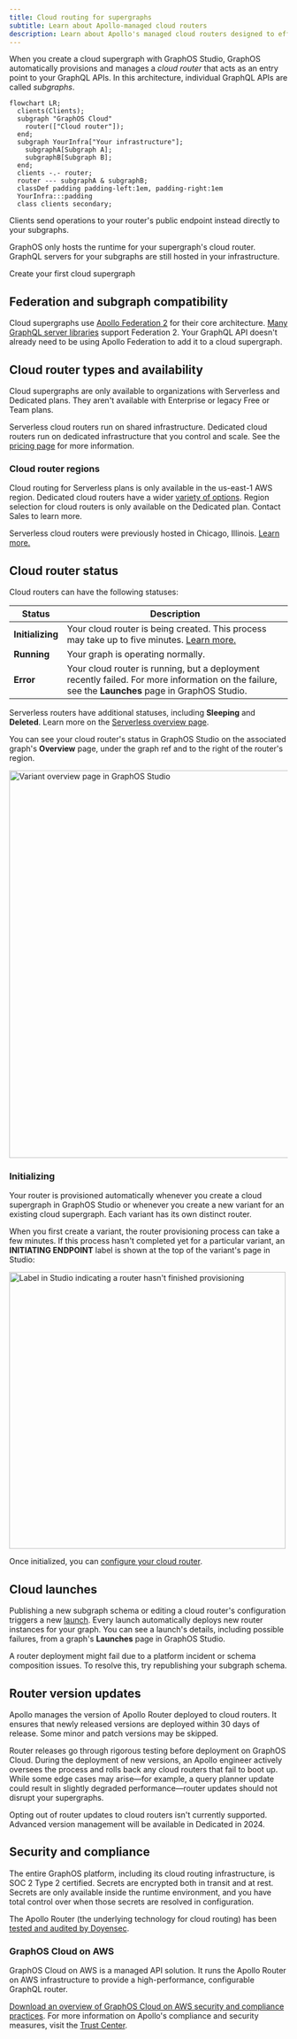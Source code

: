 ```yaml
---
title: Cloud routing for supergraphs
subtitle: Learn about Apollo-managed cloud routers
description: Learn about Apollo's managed cloud routers designed to efficiently route requests to your GraphQL APIs, ensuring optimal performance and scalability.
---
```


When you create a cloud supergraph with GraphOS Studio, GraphOS automatically provisions and manages a _cloud router_ that acts as an entry point to your GraphQL APIs. In this architecture, individual GraphQL APIs are called _subgraphs_.

```mermaid
flowchart LR;
  clients(Clients);
  subgraph "GraphOS Cloud"
    router(["Cloud router"]);
  end;
  subgraph YourInfra["Your infrastructure"];
    subgraphA[Subgraph A];
    subgraphB[Subgraph B];
  end;
  clients -.- router;
  router --- subgraphA & subgraphB;
  classDef padding padding-left:1em, padding-right:1em
  YourInfra:::padding
  class clients secondary;
```

Clients send operations to your router's public endpoint instead directly to your subgraphs.

GraphOS only hosts the runtime for your supergraph's cloud router. GraphQL servers for your subgraphs are still hosted in your infrastructure.

<p>
  <ButtonLink
    href="/graphos/quickstart/cloud/"
    style={{
      marginRight: '10px'
    }}
  >
    Create your first cloud supergraph
  </ButtonLink>
</p>

## Federation and subgraph compatibility

Cloud supergraphs use [Apollo Federation 2](/federation/) for their core architecture. [Many GraphQL server libraries](/federation/building-supergraphs/supported-subgraphs/) support Federation 2. Your GraphQL API doesn't already need to be using Apollo Federation to add it to a cloud supergraph.

## Cloud router types and availability

Cloud supergraphs are only available to organizations with Serverless and Dedicated plans.
They aren't available with Enterprise or legacy Free or Team plans.

Serverless cloud routers run on shared infrastructure. Dedicated cloud routers run on dedicated infrastructure that you control and scale.
See the [pricing page](https://www.apollographql.com/pricing/) for more information.

### Cloud router regions

Cloud routing for Serverless plans is only available in the us-east-1 AWS region. Dedicated cloud routers have a wider [variety of options](./dedicated#runs-on-aws). Region selection for cloud routers is only available on the Dedicated plan. <TrackableLink href="https://www.apollographql.com/contact-sales?type=dedicated&referrer=docs" eventName="content_contact_cloud">Contact Sales</TrackableLink> to learn more.

<Note>

Serverless cloud routers were previously hosted in Chicago, Illinois. [Learn more.](./serverless/aws-migration/#change-summary)

</Note>

## Cloud router status

Cloud routers can have the following statuses:

| Status           | Description                                                                                                                                       |
| ---------------- | ------------------------------------------------------------------------------------------------------------------------------------------------- |
| **Initializing** | Your cloud router is being created. This process may take up to five minutes. [Learn more.](#initializing)                                        |
| **Running**      | Your graph is operating normally.                                                                                                                 |
| **Error**        | Your cloud router is running, but a deployment recently failed. For more information on the failure, see the **Launches** page in GraphOS Studio. |

<Note>

Serverless routers have additional statuses, including **Sleeping** and **Deleted**. Learn more on the [Serverless overview page](./serverless/#serverless-router-status).

</Note>

You can see your cloud router's status in GraphOS Studio on the associated graph's **Overview** page, under the graph ref and to the right of the router's region.

<img
  className="screenshot"
  alt="Variant overview page in GraphOS Studio"
  src="../img/cloud-routing/graph-overview.jpg"
  width="700"
/>

### Initializing

Your router is provisioned automatically whenever you create a cloud supergraph in GraphOS Studio or whenever you create a new variant for an existing cloud supergraph. Each variant has its own distinct router.

When you first create a variant, the router provisioning process can take a few minutes. If this process hasn't completed yet for a particular variant, an **INITIATING ENDPOINT** label is shown at the top of the variant's page in Studio:

<img
  className="screenshot"
  alt="Label in Studio indicating a router hasn't finished provisioning"
  src="../img/initiating-endpoint.jpg"
  width="500"
/>

Once initialized, you can [configure your cloud router](./configuration).

## Cloud launches

Publishing a new subgraph schema or editing a cloud router's configuration triggers a new [launch](/graphos/delivery/launches/). Every launch automatically deploys new router instances for your graph. You can see a launch's details, including possible failures, from a graph's **Launches** page in GraphOS Studio.

<Note>

A router deployment might fail due to a platform incident or schema composition issues. To resolve this, try republishing your subgraph schema.

</Note>

## Router version updates

Apollo manages the version of Apollo Router deployed to cloud routers. It ensures that newly released versions are deployed within 30 days of release. Some minor and patch versions may be skipped.

Router releases go through rigorous testing before deployment on GraphOS Cloud. During the deployment of new versions, an Apollo engineer actively oversees the process and rolls back any cloud routers that fail to boot up. While some edge cases may arise—for example, a query planner update could result in slightly degraded performance—router updates should not disrupt your supergraphs.

<Note>

Opting out of router updates to cloud routers isn't currently supported. Advanced version management will be available in Dedicated in 2024.

</Note>

## Security and compliance

The entire GraphOS platform, including its cloud routing infrastructure, is SOC 2 Type 2 certified.
Secrets are encrypted both in transit and at rest.
Secrets are only available inside the runtime environment, and you have total control over when those secrets are resolved in configuration.

The Apollo Router (the underlying technology for cloud routing) has been [tested and audited by Doyensec](https://doyensec.com/resources/Doyensec_Apollo_Report_Q22022_v4_AfterRetest.pdf).

### GraphOS Cloud on AWS

GraphOS Cloud on AWS is a managed API solution. It runs the Apollo Router on AWS infrastructure to provide a high-performance, configurable GraphQL router.

[Download an overview of GraphOS Cloud on AWS security and compliance practices](https://www.apollographql.com/trust/request-security-report).
For more information on Apollo's compliance and security measures, visit the [Trust Center](https://www.apollographql.com/trust/compliance-and-security).
